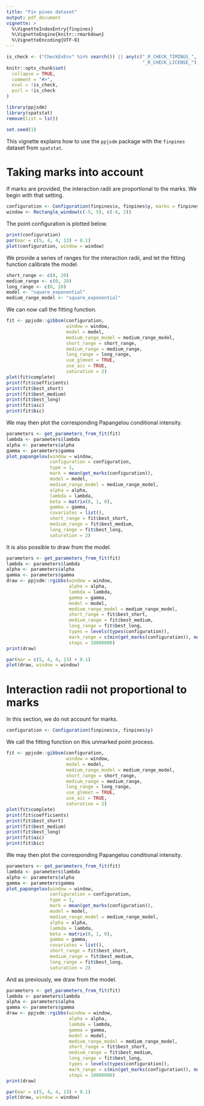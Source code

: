 ```yaml
---
title: "Fin pines dataset"
output: pdf_document
vignette: >
  %\VignetteIndexEntry{finpines}
  %\VignetteEngine{knitr::rmarkdown}
  %\VignetteEncoding{UTF-8}
---
```

  
```r
is_check <- ("CheckExEnv" %in% search()) || any(c("_R_CHECK_TIMINGS_",
                                                  "_R_CHECK_LICENSE_") %in% names(Sys.getenv()))
knitr::opts_chunk$set(
  collapse = TRUE,
  comment = "#>",
  eval = !is_check,
  purl = !is_check
)

```

```r
library(ppjsdm)
library(spatstat)
remove(list = ls())

set.seed(1)
```

This vignette explains how to use the `ppjsdm` package with the `finpines` dataset from `spatstat`.

# Taking marks into account

If marks are provided, the interaction radii are proportional to the marks.
We begin with that setting.

```r
configuration <- Configuration(finpines$x, finpines$y, marks = finpines$marks$height)
window <- Rectangle_window(c(-5, 5), c(-8, 2))
```

The point configuration is plotted below.

```r
print(configuration)
par(mar = c(5, 4, 4, 13) + 0.1)
plot(configuration, window = window)
```

We provide a series of ranges for the interaction radii, and let the fitting function calibrate the model.

```r
short_range <- c(0, 20)
medium_range <- c(0, 20)
long_range <- c(0, 20)
model <- "square_exponential"
medium_range_model <- "square_exponential"
```

We can now call the fitting function.

```r
fit <- ppjsdm::gibbsm(configuration, 
                      window = window, 
                      model = model,
                      medium_range_model = medium_range_model,
                      short_range = short_range,
                      medium_range = medium_range,
                      long_range = long_range,
                      use_glmnet = TRUE,
                      use_aic = TRUE,
                      saturation = 2)
plot(fit$complete)
print(fit$coefficients)
print(fit$best_short)
print(fit$best_medium)
print(fit$best_long)
print(fit$aic)
print(fit$bic)
```

We may then plot the corresponding Papangelou conditional intensity.

```r
parameters <- get_parameters_from_fit(fit)
lambda <- parameters$lambda
alpha <- parameters$alpha
gamma <- parameters$gamma
plot_papangelou(window = window,
                configuration = configuration,
                type = 1, 
                mark = mean(get_marks(configuration)),
                model = model, 
                medium_range_model = medium_range_model, 
                alpha = alpha, 
                lambda = lambda, 
                beta = matrix(0, 1, 0), 
                gamma = gamma, 
                covariates = list(), 
                short_range = fit$best_short, 
                medium_range = fit$best_medium, 
                long_range = fit$best_long, 
                saturation = 2) 
```

It is also possible to draw from the model.

```r
parameters <- get_parameters_from_fit(fit)
lambda <- parameters$lambda
alpha <- parameters$alpha
gamma <- parameters$gamma
draw <- ppjsdm::rgibbs(window = window, 
                       alpha = alpha, 
                       lambda = lambda, 
                       gamma = gamma,
                       model = model,
                       medium_range_model = medium_range_model,
                       short_range = fit$best_short, 
                       medium_range = fit$best_medium, 
                       long_range = fit$best_long, 
                       types = levels(types(configuration)),
                       mark_range = c(min(get_marks(configuration)), max(get_marks(configuration))),
                       steps = 10000000)
print(draw)

par(mar = c(5, 4, 4, 13) + 0.1)
plot(draw, window = window)
```

# Interaction radii not proportional to marks

In this section, we do not account for marks.

```r
configuration <- Configuration(finpines$x, finpines$y)
```

We call the fitting function on this unmarked point process.

```r
fit <- ppjsdm::gibbsm(configuration, 
                      window = window, 
                      model = model,
                      medium_range_model = medium_range_model,
                      short_range = short_range,
                      medium_range = medium_range,
                      long_range = long_range,
                      use_glmnet = TRUE,
                      use_aic = TRUE,
                      saturation = 2)
plot(fit$complete)
print(fit$coefficients)
print(fit$best_short)
print(fit$best_medium)
print(fit$best_long)
print(fit$aic)
print(fit$bic)
```

We may then plot the corresponding Papangelou conditional intensity.

```r
parameters <- get_parameters_from_fit(fit)
lambda <- parameters$lambda
alpha <- parameters$alpha
gamma <- parameters$gamma
plot_papangelou(window = window,
                configuration = configuration,
                type = 1, 
                mark = mean(get_marks(configuration)),
                model = model, 
                medium_range_model = medium_range_model, 
                alpha = alpha, 
                lambda = lambda, 
                beta = matrix(0, 1, 0), 
                gamma = gamma, 
                covariates = list(), 
                short_range = fit$best_short, 
                medium_range = fit$best_medium, 
                long_range = fit$best_long, 
                saturation = 2) 
```

And as previously, we draw from the model.

```r
parameters <- get_parameters_from_fit(fit)
lambda <- parameters$lambda
alpha <- parameters$alpha
gamma <- parameters$gamma
draw <- ppjsdm::rgibbs(window = window, 
                       alpha = alpha, 
                       lambda = lambda, 
                       gamma = gamma,
                       model = model,
                       medium_range_model = medium_range_model,
                       short_range = fit$best_short, 
                       medium_range = fit$best_medium, 
                       long_range = fit$best_long, 
                       types = levels(types(configuration)),
                       mark_range = c(min(get_marks(configuration)), max(get_marks(configuration))),
                       steps = 10000000)
print(draw)

par(mar = c(5, 4, 4, 13) + 0.1)
plot(draw, window = window)
```
